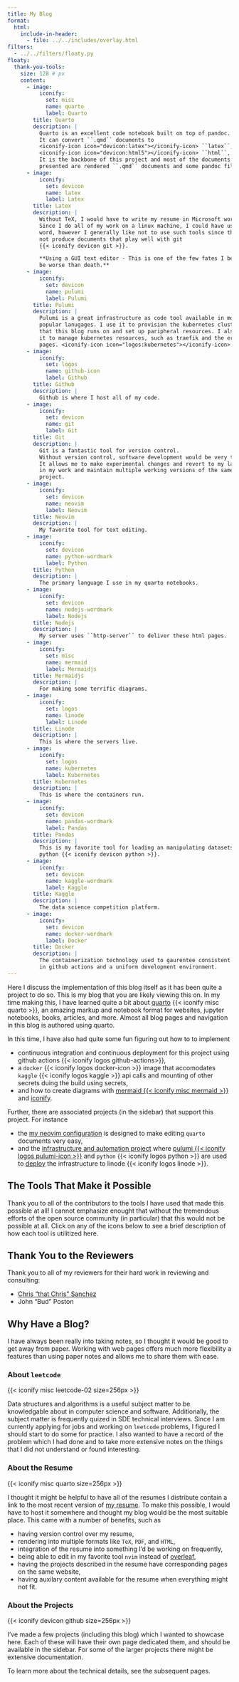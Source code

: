 ```yaml
---
title: My Blog
format:
  html:
    include-in-header:
      - file: ../../includes/overlay.html
filters:
  - ../../filters/floaty.py
floaty:
  thank-you-tools:
    size: 128 # px
    content:
      - image:
          iconify:
            set: misc
            name: quarto
            label: Quarto
        title: Quarto
        description: |
          Quarto is an excellent code notebook built on top of pandoc.
          It can convert ``.qmd`` documents to
          <iconify-icon icon="devicon:latex"></iconify-icon> ``latex``,
          <iconify-icon icon="devicon:html5"></iconify-icon> ``html``, and more.
          It is the backbone of this project and most of the documents
          presented are rendered ``.qmd`` documents and some pandoc filters.
      - image:
          iconify:
            set: devicon
            name: latex
            label: Latex
        title: Latex
        description: |
          Without TeX, I would have to write my resume in Microsoft word.
          Since I do all of my work on a linux machine, I could have used libre
          word, however I generally like not to use such tools since they do
          not produce documents that play well with git
          {{< iconify devicon git >}}.

          **Using a GUI text editor - This is one of the few fates I believe to
          be worse than death.**
      - image:
          iconify:
            set: devicon
            name: pulumi
            label: Pulumi
        title: Pulumi
        description: |
          Pulumi is a great infrastructure as code tool available in most
          popular lanugages. I use it to provision the kubernetes cluster
          that this blog runs on and set up paripheral resources. I also use
          it to manage kubernetes resources, such as traefik and the error
          pages. <iconify-icon icon="logos:kubernetes"></iconify-icon>
      - image:
          iconify:
            set: logos
            name: github-icon
            label: Github
        title: Github
        description: |
          Github is where I host all of my code.
      - image:
          iconify:
            set: devicon
            name: git
            label: Git
        title: Git
        description: |
          Git is a fantastic tool for version control.
          Without version control, software development would be very tedious.
          It allows me to make experimental changes and revert to my last point
          in my work and maintain multiple working versions of the same
          project.
      - image:
          iconify:
            set: devicon
            name: neovim
            label: Neovim
        title: Neovim
        description: |
          My favorite tool for text editing.
      - image:
          iconify:
            set: devicon
            name: python-wordmark
            label: Python
        title: Python
        description: |
          The primary language I use in my quarto notebooks.
      - image:
          iconify:
            set: devicon
            name: nodejs-wordmark
            label: Nodejs
        title: Nodejs
        description: |
          My server uses ``http-server`` to deliver these html pages.
      - image:
          iconify:
            set: misc
            name: mermaid
            label: Mermaidjs
        title: Mermaidjs
        description: |
          For making some terrific diagrams.
      - image:
          iconify:
            set: logos
            name: linode
            label: Linode
        title: Linode
        description: |
          This is where the servers live.
      - image:
          iconify:
            set: logos
            name: kubernetes
            label: Kubernetes
        title: Kubernetes
        description: |
          This is where the containers run.
      - image:
          iconify:
            set: devicon
            name: pandas-wordmark
            label: Pandas
        title: Pandas
        description: |
          This is my favorite tool for loading an manipulating datasets in
          python {{< iconify devicon python >}}.
      - image:
          iconify:
            set: devicon
            name: kaggle-wordmark
            label: Kaggle
        title: Kaggle
        description: |
          The data science competition platform.
      - image:
          iconify:
            set: devicon
            name: docker-wordmark
            label: Docker
        title: Docker
        description: |
          The containerization technology used to gaurentee consistent builds
          in github actions and a uniform development environment.
---
```


Here I discuss the implementation of this blog itself as it has been quite a project to do so.
This is my blog that you are likely viewing this on.
In my time making this, I have learned quite a bit about [quarto](https://quarto.org) {{< iconify misc quarto >}},
an amazing markup and notebook format for websites, jupyter notebooks, books, articles, and more.
Almost all blog pages and navigation in this blog is authored using quarto.

In this time, I have also had quite some fun figuring out how to to implement

- continuous integration and continuous deployment for this project using github actions {{< iconify logos github-actions>}},
- a `docker` {{< iconify logos docker-icon >}} image that accomodates `kaggle` {{< iconify logos kaggle >}} api calls and mounting of other secrets duing the build using secrets,
- and how to create diagrams with [mermaid {{< iconify misc mermaid >}}](https://mermaid.js.org) and [iconify](https://iconify.design).

Further, there are associated projects (in the sidebar) that support this project.
For instance

- the [my neovim configuration](../nvim-config/index.qmd) is designed to make editing `quarto` documents very easy,
- and the [infrastructure and automation project](../automation) where [pulumi {{< iconify logos pulumi-icon >}}](https://pulumi.com/) and `python` {{< iconify logos python >}} are used to [deploy](./deploy.qmd) the infrastructure to linode {{< iconify logos linode >}}.

## The Tools That Make it Possible

Thank you to all of the contributors to the tools I have used that made this possible at all!
I cannot emphasize enought that without the tremendous efforts of the open source community (in particular) that this would not be possible at all.
Click on any of the icons below to see a brief description of how each tool is utilitized here.

::::: { #thank-you-tools }

:::::

## Thank You to the Reviewers

Thank you to all of my reviewers for their hard work in reviewing and consulting:

::: {}

- [Chris "that Chris" Sanchez]()
- John "Bud" Poston

:::

## Why Have a Blog?

I have always been really into taking notes, so I thought it would be good to get away from paper.
Working with web pages offers much more flexibility a features than using paper notes and allows me to share them with ease.

### About `leetcode`

::: { #leetcode-icon .floaty-container-single }

::: { .floaty }

{{< iconify misc leetcode-02 size=256px >}}

:::

:::

Data structures and algorithms is a useful subject matter to be knowledgable about in computer science and software.
Additionally, the subject matter is frequently quized in SDE technical interviews.
Since I am currently applying for jobs and working on `leetcode` problems, I figured I should start to do some for practice.
I also wanted to have a record of the problem which I had done and to take more extensive notes on the things that I did not understand or found interesting.

### About the Resume

::: { #leetcode-icon .floaty-container-single }

::: { .floaty }

{{< iconify misc quarto size=256px >}}

:::

:::

I thought it might be helpful to have all of the resumes I distribute contain a link to the most recent version of [my resume](/resume).
To make this possible, I would have to host it somewhere and thought my blog would be the most suitable place.
This came with a number of benefits, such as

- having version control over my resume,
- rendering into multiple formats like `TeX`, `PDF`, and `HTML`,
- integration of the resume into something I'd be working on frequently,
- being able to edit in my favorite tool `nvim` instead of [overleaf](https://overleaf.com),
- having the projects described in the resume have corresponding pages on the same website,
- having auxilary content available for the resume when everything might not fit.

### About the Projects

::: { #leetcode-icon .floaty-container-single }

::: { .floaty }

{{< iconify devicon github size=256px >}}

:::

:::

I've made a few projects (including this blog) which I wanted to showcase here.
Each of these will have their own page dedicated them, and should be available in the sidebar.
For some of the larger projects there might be extensive documentation.

To learn more about the technical details, see the subsequent pages.
